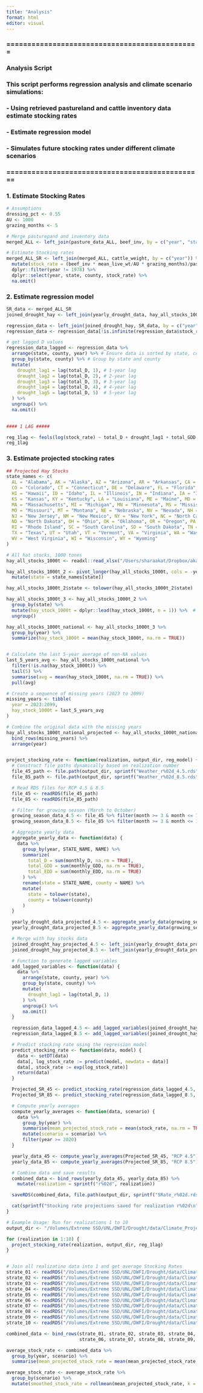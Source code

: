 ```yaml
---
title: "Analysis"
format: html
editor: visual
---
```


### ==============================================

### Analysis Script

### This script performs regression analysis and climate scenario simulations:

### - Using retrieved pastureland and cattle inventory data estimate stocking rates

### - Estimate regression model

### - Simulates future stocking rates under different climate scenarios

### ===============================================

### 1. Estimate Stocking Rates

```r

# Assumptions
dressing_pct <- 0.55
AU <- 1000
grazing_months <- 5 

# Merge pasturepand and inventory data
merged_ALL <- left_join(pasture_data_ALL, beef_inv, by = c("year", "state", "county")) 

# Estimate Stocking rates
merged_ALL_SR <- left_join(merged_ALL, cattle_weight, by = c("year")) %>% 
  mutate(stock_rate = (beef_inv * mean_live_wt/AU * grazing_months)/pastureland_all_types) %>% 
  dplyr::filter(year != 1978) %>% 
  dplyr::select(year, state, county, stock_rate) %>% 
  na.omit()

```

### 2. Estimate regression model

```r

SR_data <- merged_ALL_SR
joined_drought_hay <- left_join(yearly_drought_data, hay_all_stocks_1000t_national, by = c("year")) 

regression_data <- left_join(joined_drought_hay, SR_data, by = c("year", "state", "county")) 
regression_data <- regression_data[!is.infinite(regression_data$stock_rate), ]

# get lagged D values
regression_data_lagged <- regression_data %>%
  arrange(state, county, year) %>% # Ensure data is sorted by state, county, and year
  group_by(state, county) %>% # Group by state and county
  mutate(
    drought_lag1 = lag(total_D, 1), # 1-year lag
    drought_lag2 = lag(total_D, 2), # 2-year lag
    drought_lag3 = lag(total_D, 3), # 3-year lag
    drought_lag4 = lag(total_D, 4), # 4-year lag
    drought_lag5 = lag(total_D, 5)  # 5-year lag
  ) %>%
  ungroup() %>% 
  na.omit()
 

#### 1 LAG #####

reg_1lag <- feols(log(stock_rate) ~ total_D + drought_lag1 + total_GDD + total_EDD + hay_stock_1000t| county, data = regression_data_lagged)
reg_1lag

```

### 3. Estimate projected stocking rates

```r

## Projected Hay Stocks
state_names <- c(
  AL = "Alabama", AK = "Alaska", AZ = "Arizona", AR = "Arkansas", CA = "California", 
  CO = "Colorado", CT = "Connecticut", DE = "Delaware", FL = "Florida", GA = "Georgia", 
  HI = "Hawaii", ID = "Idaho", IL = "Illinois", IN = "Indiana", IA = "Iowa", 
  KS = "Kansas", KY = "Kentucky", LA = "Louisiana", ME = "Maine", MD = "Maryland", 
  MA = "Massachusetts", MI = "Michigan", MN = "Minnesota", MS = "Mississippi", 
  MO = "Missouri", MT = "Montana", NE = "Nebraska", NV = "Nevada", NH = "New Hampshire", 
  NJ = "New Jersey", NM = "New Mexico", NY = "New York", NC = "North Carolina", 
  ND = "North Dakota", OH = "Ohio", OK = "Oklahoma", OR = "Oregon", PA = "Pennsylvania", 
  RI = "Rhode Island", SC = "South Carolina", SD = "South Dakota", TN = "Tennessee", 
  TX = "Texas", UT = "Utah", VT = "Vermont", VA = "Virginia", WA = "Washington", 
  WV = "West Virginia", WI = "Wisconsin", WY = "Wyoming"
)

# All hat stocks, 1000 tones
hay_all_stocks_1000t <- readxl::read_xlsx("/Users/sharaakat/Dropbox/akat_shara/DWFI_drought/GitHub/RobustnessCheck/Data/StateHaySupplies.xlsx", sheet = 2, skip = 2)

hay_all_stocks_1000t_2 <- pivot_longer(hay_all_stocks_1000t, cols = -year, names_to = "state", values_to = "hay_stock_1000t") %>% 
  mutate(state = state_names[state])

hay_all_stocks_1000t_2$state <- tolower(hay_all_stocks_1000t_2$state)

hay_all_stocks_1000t_3 <- hay_all_stocks_1000t_2 %>%
  group_by(state) %>%
  mutate(hay_stock_1000t = dplyr::lead(hay_stock_1000t, n = 1)) %>%  # Use lag with negative `n` to act like lead
  ungroup()

hay_all_stocks_1000t_national <- hay_all_stocks_1000t_3 %>% 
  group_by(year) %>% 
  summarize(hay_stock_1000t = mean(hay_stock_1000t, na.rm = TRUE)) 


# Calculate the last 5-year average of non-NA values
last_5_years_avg <- hay_all_stocks_1000t_national %>%
  filter(!is.na(hay_stock_1000t)) %>%
  tail(5) %>%
  summarise(avg = mean(hay_stock_1000t, na.rm = TRUE)) %>%
  pull(avg)

# Create a sequence of missing years (2023 to 2099)
missing_years <- tibble(
  year = 2023:2099,
  hay_stock_1000t = last_5_years_avg
)

# Combine the original data with the missing years
hay_all_stocks_1000t_national_projected <- hay_all_stocks_1000t_national %>%
  bind_rows(missing_years) %>%
  arrange(year)


project_stocking_rate <- function(realization, output_dir, reg_model) {
  # Construct file paths dynamically based on realization number
  file_45_path <- file.path(output_dir, sprintf("Weather_r%02d_4.5.rds", realization))
  file_85_path <- file.path(output_dir, sprintf("Weather_r%02d_8.5.rds", realization))

  # Read RDS files for RCP 4.5 & 8.5
  file_45 <- readRDS(file_45_path)
  file_85 <- readRDS(file_85_path)

  # Filter for growing season (March to October)
  growing_season_data_4.5 <- file_45 %>% filter(month >= 3 & month <= 10)
  growing_season_data_8.5 <- file_85 %>% filter(month >= 3 & month <= 10)

  # Aggregate yearly data
  aggregate_yearly_data <- function(data) {
    data %>%
      group_by(year, STATE_NAME, NAME) %>%
      summarize(
        total_D = sum(monthly_D, na.rm = TRUE),
        total_GDD = sum(monthly_GDD, na.rm = TRUE),
        total_EDD = sum(monthly_EDD, na.rm = TRUE)
      ) %>%
      rename(state = STATE_NAME, county = NAME) %>%
      mutate(
        state = tolower(state),
        county = tolower(county)
      )
  }

  yearly_drought_data_projected_4.5 <- aggregate_yearly_data(growing_season_data_4.5)
  yearly_drought_data_projected_8.5 <- aggregate_yearly_data(growing_season_data_8.5)

  # Merge with hay stocks data
  joined_drought_hay_projected_4.5 <- left_join(yearly_drought_data_projected_4.5, hay_all_stocks_1000t_national_projected, by = "year")
  joined_drought_hay_projected_8.5 <- left_join(yearly_drought_data_projected_8.5, hay_all_stocks_1000t_national_projected, by = "year")

  # Function to generate lagged variables
  add_lagged_variables <- function(data) {
    data %>%
      arrange(state, county, year) %>%
      group_by(state, county) %>%
      mutate(
        drought_lag1 = lag(total_D, 1)
      ) %>%
      ungroup() %>%
      na.omit()
  }

  regression_data_lagged_4.5 <- add_lagged_variables(joined_drought_hay_projected_4.5)
  regression_data_lagged_8.5 <- add_lagged_variables(joined_drought_hay_projected_8.5)

  # Predict stocking rate using the regression model
  predict_stocking_rate <- function(data, model) {
    data <- setDT(data)
    data[, log_stock_rate := predict(model, newdata = data)]
    data[, stock_rate := exp(log_stock_rate)]
    return(data)
  }

  Projected_SR_45 <- predict_stocking_rate(regression_data_lagged_4.5, reg_model)
  Projected_SR_85 <- predict_stocking_rate(regression_data_lagged_8.5, reg_model)

  # Compute yearly averages
  compute_yearly_averages <- function(data, scenario) {
    data %>%
      group_by(year) %>%
      summarise(mean_projected_stock_rate = mean(stock_rate, na.rm = TRUE)) %>%
      mutate(scenario = scenario) %>%
      filter(year >= 2020)
  }

  yearly_data_45 <- compute_yearly_averages(Projected_SR_45, "RCP 4.5")
  yearly_data_85 <- compute_yearly_averages(Projected_SR_85, "RCP 8.5")

  # Combine data and save results
  combined_data <- bind_rows(yearly_data_45, yearly_data_85) %>%
    mutate(realization = sprintf("r%02d", realization))

  saveRDS(combined_data, file.path(output_dir, sprintf("SRate_r%02d.rds", realization)))

  cat(sprintf("Stocking rate projections saved for realization r%02d\n", realization))
}

# Example Usage: Run for realizations 1 to 10
output_dir <- "/Volumes/Extreme SSD/UNL/DWFI/Drought/data/Climate_Projection_2"

for (realization in 1:10) {
  project_stocking_rate(realization, output_dir, reg_1lag)
}


# Join all realizatino data into 1 and get average Stocking Rates
strate_01 <- readRDS("/Volumes/Extreme SSD/UNL/DWFI/Drought/data/Climate_Projection_2/SRate_r01.rds")
strate_02 <- readRDS("/Volumes/Extreme SSD/UNL/DWFI/Drought/data/Climate_Projection_2/SRate_r02.rds")
strate_03 <- readRDS("/Volumes/Extreme SSD/UNL/DWFI/Drought/data/Climate_Projection_2/SRate_r03.rds")
strate_04 <- readRDS("/Volumes/Extreme SSD/UNL/DWFI/Drought/data/Climate_Projection_2/SRate_r04.rds")
strate_05 <- readRDS("/Volumes/Extreme SSD/UNL/DWFI/Drought/data/Climate_Projection_2/SRate_r05.rds")
strate_06 <- readRDS("/Volumes/Extreme SSD/UNL/DWFI/Drought/data/Climate_Projection_2/SRate_r06.rds")
strate_07 <- readRDS("/Volumes/Extreme SSD/UNL/DWFI/Drought/data/Climate_Projection_2/SRate_r07.rds")
strate_08 <- readRDS("/Volumes/Extreme SSD/UNL/DWFI/Drought/data/Climate_Projection_2/SRate_r08.rds")
strate_09 <- readRDS("/Volumes/Extreme SSD/UNL/DWFI/Drought/data/Climate_Projection_2/SRate_r09.rds")
strate_10 <- readRDS("/Volumes/Extreme SSD/UNL/DWFI/Drought/data/Climate_Projection_2/SRate_r10.rds")

combined_data <- bind_rows(strate_01, strate_02, strate_03, strate_04, strate_05,
                           strate_06, strate_07, strate_08, strate_09, strate_10)

average_stock_rate <- combined_data %>%
  group_by(year, scenario) %>%
  summarise(mean_projected_stock_rate = mean(mean_projected_stock_rate, na.rm = TRUE))

average_stock_rate <- average_stock_rate %>%
  group_by(scenario) %>%
  mutate(smoothed_stock_rate = rollmean(mean_projected_stock_rate, k = 5, fill = NA, align = "center"))


```
